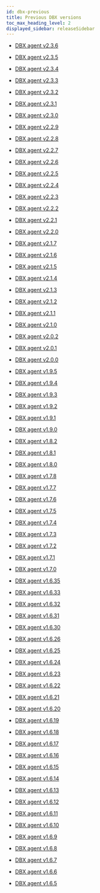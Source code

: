 ```yaml
---
id: dbx-previous
title: Previous DBX versions
toc_max_heading_level: 2
displayed_sidebar: releaseSidebar
---
```


- [DBX agent v2.3.6](dbx-2_3_6)

- [DBX agent v2.3.5](dbx-2_3_5)

- [DBX agent v2.3.4](dbx-2_3_4)

- [DBX agent v2.3.3](dbx-2_3_3)

- [DBX agent v2.3.2](dbx-2_3_2)

- [DBX agent v2.3.1](dbx-2_3_1)

- [DBX agent v2.3.0](dbx-2_3_0)

- [DBX agent v2.2.9](dbx-2_2_9)

- [DBX agent v2.2.8](dbx-2_2_8)

- [DBX agent v2.2.7](dbx-2_2_7)

- [DBX agent v2.2.6](dbx-2_2_6)

- [DBX agent v2.2.5](dbx-2_2_5)

- [DBX agent v2.2.4](dbx-2_2_4)

- [DBX agent v2.2.3](dbx-2_2_3)

- [DBX agent v2.2.2](dbx-2_2_2)

- [DBX agent v2.2.1](dbx-2_2_1)

- [DBX agent v2.2.0](dbx-2_2_0)

- [DBX agent v2.1.7](dbx-2_1_7)

- [DBX agent v2.1.6](dbx-2_1_6)

- [DBX agent v2.1.5](dbx-2_1_5)

- [DBX agent v2.1.4](dbx-2_1_4)

- [DBX agent v2.1.3](dbx-2_1_3)

- [DBX agent v2.1.2](dbx-2_1_2)

- [DBX agent v2.1.1](dbx-2_1_1)

- [DBX agent v2.1.0](dbx-2_1_0)

- [DBX agent v2.0.2](dbx-2_0_2)

- [DBX agent v2.0.1](dbx-2_0_1)

- [DBX agent v2.0.0](dbx-2_0_0)

- [DBX agent v1.9.5](dbx-1_9_5)

- [DBX agent v1.9.4](dbx-1_9_4)

- [DBX agent v1.9.3](dbx-1_9_3)

- [DBX agent v1.9.2](dbx-1_9_2)

- [DBX agent v1.9.1](dbx-1_9_1)

- [DBX agent v1.9.0](dbx-1_9_0)

- [DBX agent v1.8.2](dbx-1_8_2)

- [DBX agent v1.8.1](dbx-1_8_1)

- [DBX agent v1.8.0](dbx-1_8_0)

- [DBX agent v1.7.8](dbx-1_7_8)

- [DBX agent v1.7.7](dbx-1_7_7)

- [DBX agent v1.7.6](dbx-1_7_6)

- [DBX agent v1.7.5](dbx-1_7_5)

- [DBX agent v1.7.4](dbx-1_7_4)

- [DBX agent v1.7.3](dbx-1_7_3)

- [DBX agent v1.7.2](dbx-1_7_2)

- [DBX agent v1.7.1](dbx-1_7_1)

- [DBX agent v1.7.0](dbx-1_7_0)

- [DBX agent v1.6.35](dbx-1_6_35)

- [DBX agent v1.6.33](dbx-1_6_33)

- [DBX agent v1.6.32](dbx-1_6_32)

- [DBX agent v1.6.31](dbx-1_6_31)

- [DBX agent v1.6.30](dbx-1_6_30)

- [DBX agent v1.6.26](dbx-1_6_26)

- [DBX agent v1.6.25](dbx-1_6_25)

- [DBX agent v1.6.24](dbx-1_6_24)

- [DBX agent v1.6.23](dbx-1_6_23)

- [DBX agent v1.6.22](dbx-1_6_22)

- [DBX agent v1.6.21](dbx-1_6_21)

- [DBX agent v1.6.20](dbx-1_6_20)

- [DBX agent v1.6.19](dbx-1_6_19)

- [DBX agent v1.6.18](dbx-1_6_18)

- [DBX agent v1.6.17](dbx-1_6_17)

- [DBX agent v1.6.16](dbx-1_6_16)

- [DBX agent v1.6.15](dbx-1_6_15)

- [DBX agent v1.6.14](dbx-1_6_14)

- [DBX agent v1.6.13](dbx-1_6_13)

- [DBX agent v1.6.12](dbx-1_6_12)

- [DBX agent v1.6.11](dbx-1_6_11)

- [DBX agent v1.6.10](dbx-1_6_10)

- [DBX agent v1.6.9](dbx-1_6_9)

- [DBX agent v1.6.8](dbx-1_6_8)

- [DBX agent v1.6.7](dbx-1_6_7)

- [DBX agent v1.6.6](dbx-1_6_6)

- [DBX agent v1.6.5](dbx-1_6_5)
